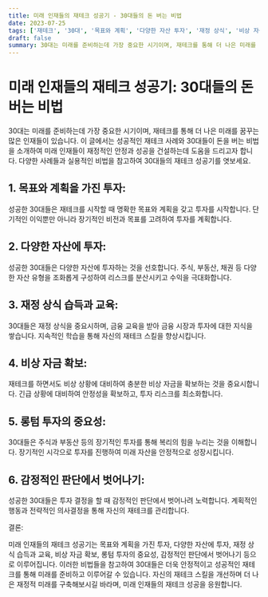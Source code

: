 ```yaml
---
title: 미래 인재들의 재테크 성공기 - 30대들의 돈 버는 비법
date: 2023-07-25
tags: ['재테크', '30대', '목표와 계획', '다양한 자산 투자', '재정 상식', '비상 자금', '장기 투자', '감정 제어', '재정적 안정', '성공']
draft: false
summary: 30대는 미래를 준비하는데 가장 중요한 시기이며, 재테크를 통해 더 나은 미래를 꿈꾸는 많은 인재들이 있습니다. 이 글에서는 성공적인 재테크 사례와 30대들이 돈을 버는 비법을 소개하여 미래 인재들이 재정적인 안정과 성공을 건설하는데 도움을 드리고자 합니다. 다양한 사례들과 실용적인 비법을 참고하여 30대들의 재테크 성공기를 엿보세요.
---
```


# 미래 인재들의 재테크 성공기: 30대들의 돈 버는 비법

30대는 미래를 준비하는데 가장 중요한 시기이며, 재테크를 통해 더 나은 미래를 꿈꾸는 많은 인재들이 있습니다. 이 글에서는 성공적인 재테크 사례와 30대들이 돈을 버는 비법을 소개하여 미래 인재들이 재정적인 안정과 성공을 건설하는데 도움을 드리고자 합니다. 다양한 사례들과 실용적인 비법을 참고하여 30대들의 재테크 성공기를 엿보세요.

## 1. 목표와 계획을 가진 투자:

성공한 30대들은 재테크를 시작할 때 명확한 목표와 계획을 갖고 투자를 시작합니다. 단기적인 이익뿐만 아니라 장기적인 비전과 목표를 고려하여 투자를 계획합니다.

## 2. 다양한 자산에 투자:

성공한 30대들은 다양한 자산에 투자하는 것을 선호합니다. 주식, 부동산, 채권 등 다양한 자산 유형을 조화롭게 구성하여 리스크를 분산시키고 수익을 극대화합니다.

## 3. 재정 상식 습득과 교육:

30대들은 재정 상식을 중요시하며, 금융 교육을 받아 금융 시장과 투자에 대한 지식을 쌓습니다. 지속적인 학습을 통해 자신의 재테크 스킬을 향상시킵니다.

## 4. 비상 자금 확보:

재테크를 하면서도 비상 상황에 대비하여 충분한 비상 자금을 확보하는 것을 중요시합니다. 긴급 상황에 대비하여 안정성을 확보하고, 투자 리스크를 최소화합니다.

## 5. 롱텀 투자의 중요성:

30대들은 주식과 부동산 등의 장기적인 투자를 통해 복리의 힘을 누리는 것을 이해합니다. 장기적인 시각으로 투자를 진행하여 미래 자산을 안정적으로 성장시킵니다.

## 6. 감정적인 판단에서 벗어나기:

성공한 30대들은 투자 결정을 할 때 감정적인 판단에서 벗어나려 노력합니다. 계획적인 행동과 전략적인 의사결정을 통해 자신의 재테크를 관리합니다.

결론:

미래 인재들의 재테크 성공기는 목표와 계획을 가진 투자, 다양한 자산에 투자, 재정 상식 습득과 교육, 비상 자금 확보, 롱텀 투자의 중요성, 감정적인 판단에서 벗어나기 등으로 이루어집니다. 이러한 비법들을 참고하여 30대들은 더욱 안정적이고 성공적인 재테크를 통해 미래를 준비하고 이루어갈 수 있습니다. 자신의 재테크 스킬을 개선하며 더 나은 재정적 미래를 구축해보시길 바라며, 미래 인재들의 재테크 성공을 응원합니다.

